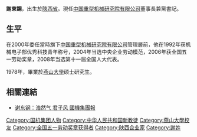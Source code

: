 '''謝東鋼'''{{BD|1956年}}，出生於[[陝西省|陝西省]]。現任[[中国重型机械研究院有限公司|中国重型机械研究院有限公司]]董事長兼黨書記。

==生平==
在2000年委任當時旗下[[中国重型机械研究院有限公司|中国重型机械研究院有限公司]]管理層前，他在1992年获机械电子部优秀科技青年称号，2004年当选中央企业劳动模范，2006年获全国五一劳动奖章，2008年当选第十一届全国人大代表。 

1978年，畢業於[[燕山大學|燕山大學]]硕士研究生。

==相關連結==
*[http://www.sinomach.com.cn/gjjtb/html/2010-06/30/content_10025.htm 谢东钢：浩然气 君子风 國機集團報]{{dead link|date=2018年4月 |bot=InternetArchiveBot |fix-attempted=yes }}

{{DEFAULTSORT:X}}
[[Category:国机集团人物|Category:国机集团人物]]
[[Category:中华人民共和国新教徒|Category:中华人民共和国新教徒]]
[[Category:燕山大學校友|Category:燕山大學校友]]
[[Category:全国五一劳动奖章获得者|Category:全国五一劳动奖章获得者]]
[[Category:陕西企业家|Category:陕西企业家]]
[[Category:謝姓|Category:謝姓]]